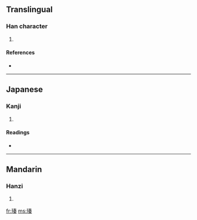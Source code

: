 ==Translingual==

===Han character===
{{Han char|rn=96|rad=玉|as=10|sn=14|four=1519<sub>4</sub>|canj=一土手大木 (MGQKD), X一土手大 (XMGQK)}}

# {{defn|Han|sort=玉10}}

====References====
* {{Han ref|kx=0739.050|dkj=21153|hdz=21130.050|uh=7467|ud=29799|bh=E2D3|bd=58067}}

----

==Japanese==

===Kanji===
{{ja-kanji|grade=|rs=玉10}}

# {{defn|Japanese|sort=玉10}}

====Readings====
* {{ja-readings|on=[[しん]] (shin)|kun=[[たま]] (tama)|nanori=}}

----

==Mandarin==

===Hanzi===
{{cmn-hanzi|pin=[[jīn]] ([[jin1]])|wg=chin<sup>1</sup>}}

# {{defn|Mandarin|sort=玉10}}

[[fr:瑧]]
[[ms:瑧]]